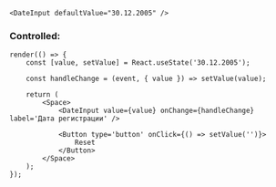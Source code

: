 ```tsx live
<DateInput defaultValue="30.12.2005" />
```

### Controlled:

```tsx live
render(() => {
    const [value, setValue] = React.useState('30.12.2005');

    const handleChange = (event, { value }) => setValue(value);

    return (
        <Space>
            <DateInput value={value} onChange={handleChange} label='Дата регистрации' />

            <Button type='button' onClick={() => setValue('')}>
                Reset
            </Button>
        </Space>
    );
});
```
